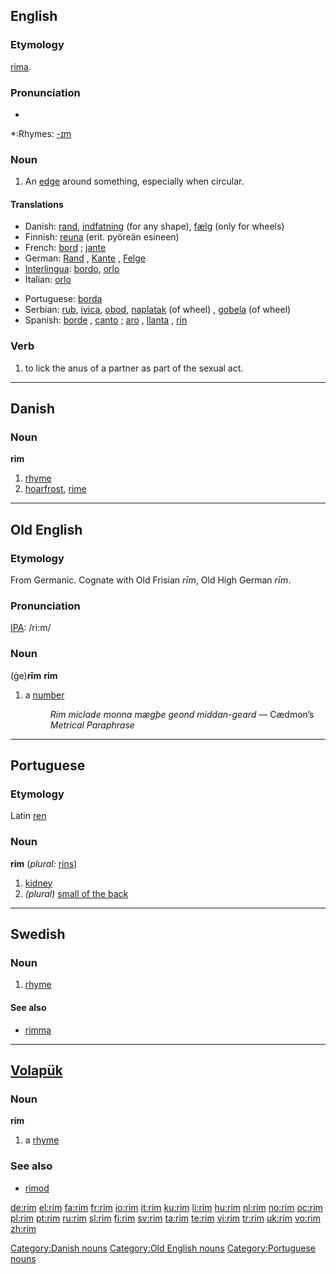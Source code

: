 {{wikipedia|dab=rim}}
==English==

===Etymology===
{{OE.}} [[rima]].

===Pronunciation===
{{IPA|/ɹɪm/}}
*{{audio|en-us-rim.ogg|Audio (US)}}

*:Rhymes: [[Rhymes:English:-ɪm|-ɪm]]

===Noun===
{{en-noun}}

# An [[edge]] around something, especially when circular.

====Translations====
{{top}}
*Danish: [[rand]], [[indfatning]] (for any shape), [[fælg]] (only for wheels)
*Finnish: [[reuna]] (erit. pyöreän esineen)
*French: [[bord]] {{italbrac|for any shape}} ; [[jante]] {{italbrac|only for wheels}}
*German: [[Rand]] {{m}}, [[Kante]] {{f}}, [[Felge]] {{i|of a wheel}}
*[[Interlingua]]: [[bordo]], [[orlo]]
*Italian: [[orlo]]
{{mid}}
*Portuguese: [[borda]]
*Serbian: [[rub]], [[ivica]], [[obod]], [[naplatak]] (of wheel) {{m}}, [[gobela]] (of wheel) {{f}}
*Spanish: [[borde]] {{m}}, [[canto]]  {{m}} ; {{italbrac|rim of a wheel}} [[aro]] {{m}} {{italbrac|Argentina|Bolivia|Costa Rica|Dominican Republic|Ecuador|Guatemala|Peru|Puerto Rico}}, [[llanta]] {{f}} {{italbrac|Chile|Paraguay|Spain|Uruguay}}, [[rin]] {{m}} {{italbrac|Colombia|Mexico|Panama|Venezuela}}
{{bottom}}

===Verb===
{{en-verb|rims|rimming|rimmed|rimmed}}

# to lick the anus of a partner as part of the sexual act.

----

==Danish==

===Noun===
'''rim'''

# [[rhyme]]
# [[hoarfrost]], [[rime]]

[[Category:Danish nouns]]

----

==Old English==

===Etymology===
From Germanic.  Cognate with Old Frisian ''rīm'', Old High German ''rīm''.

===Pronunciation===
[[IPA]]: /ri:m/

===Noun===
(ġe)'''rīm''' {{n}}
'''rim'''

# a [[number]]
#:''Rim miclade monna mægþe geond middan-geard'' — Cædmon’s ''Metrical Paraphrase''

[[Category:Old English nouns]]

----

==Portuguese==

===Etymology===
Latin [[ren]]

===Noun===
'''rim''' {{m}} (''plural:'' [[rins]])

# [[kidney]]
# ''(plural)'' [[small of the back]]

[[Category:Portuguese nouns]]

----

==Swedish==

===Noun===
{{infl|sv|noun|g=n}}
{{sv-noun-irreg-n|2=rimmet|4=rimmen}}

# [[rhyme]]

====See also====
*[[rimma]]

----

==[[Volapük]]==

===Noun===
'''rim'''

# a [[rhyme]]

===See also===
*[[rimod]]

[[de:rim]]
[[el:rim]]
[[fa:rim]]
[[fr:rim]]
[[io:rim]]
[[it:rim]]
[[ku:rim]]
[[li:rim]]
[[hu:rim]]
[[nl:rim]]
[[no:rim]]
[[oc:rim]]
[[pl:rim]]
[[pt:rim]]
[[ru:rim]]
[[sl:rim]]
[[fi:rim]]
[[sv:rim]]
[[ta:rim]]
[[te:rim]]
[[vi:rim]]
[[tr:rim]]
[[uk:rim]]
[[vo:rim]]
[[zh:rim]]